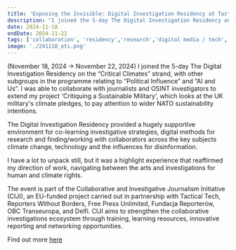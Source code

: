 ```yaml
---
title: 'Exposing the Invisible: Digital Investigation Residency at Tactical Tech'
description: "I joined the 5-day The Digital Investigation Residency on the “Critical Climates” strand – with other subgroups in the programme relating to “Political Influence” and “AI and Us” – collaborating with journalists and OSINT investigators to expand my project. (November 18, 2024 → November 22, 2024) "
date: 2024-11-18
endDate: 2024-11-22
tags: ['collaboration', 'residency','research','digital media / tech', "Critiquing a 'Sustainable Military'"]
image: './241118_eti.png'
---
```


(November 18, 2024 → November 22, 2024) I joined the 5-day The Digital Investigation Residency on the “Critical Climates” strand, with other subgroups in the programme relating to “Political Influence” and “AI and Us”. I was able to collaborate with journalists and OSINT investigators to extend my project 'Critiquing a Sustainable Military', which looks at the UK military's climate pledges, to pay attention to wider NATO sustainability intentions. 

The Digital Investigation Residency provided a hugely supportive environment for co-learning investigative strategies, digital methods for research and finding/working with collaborators across the key subjects climate change, technology and the influences for disinformation. 

I have a lot to unpack still, but it was a highlight experience that reaffirmed my direction of work, navigating between the arts and investigations for human and climate rights. 


The event is part of the Collaborative and Investigative Journalism Initiative (CIJI), an EU-funded project carried out in partnership with Tactical Tech, Reporters Without Borders, Free Press Unlimited, Fundacja Reporterów, OBC Transeuropa, and Delfi. CIJI aims to strengthen the collaborative investigations ecosystem through training, learning resources, innovative reporting and networking opportunities.


Find out more [here](https://exposingtheinvisible.org/en/news/call-investigation-institute-2024/)